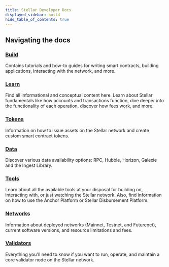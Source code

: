 ```yaml
---
title: Stellar Developer Docs
displayed_sidebar: build
hide_table_of_contents: true
---
```


## Navigating the docs

### [Build](./build/README.mdx)

Contains tutorials and how-to guides for writing smart contracts, building applications, interacting with the network, and more.

### [Learn](./learn/fundamentals/README.mdx)

Find all informational and conceptual content here. Learn about Stellar fundamentals like how accounts and transactions function, dive deeper into the functionality of each operation, discover how fees work, and more.

### [Tokens](./tokens/README.mdx)

Information on how to issue assets on the Stellar network and create custom smart contract tokens.

### [Data](./data/README.mdx)

Discover various data availability options: RPC, Hubble, Horizon, Galexie and the Ingest Library.

### [Tools](./tools/README.mdx)

Learn about all the available tools at your disposal for building on, interacting with, or just watching the Stellar network. Also, find information on how to use the Anchor Platform or Stellar Disbursement Platform.

### [Networks](./networks/README.mdx)

Information about deployed networks (Mainnet, Testnet, and Futurenet), current software versions, and resource limitations and fees.

### [Validators](./validators/README.mdx)

Everything you'll need to know if you want to run, operate, and maintain a core validator node on the Stellar network.
